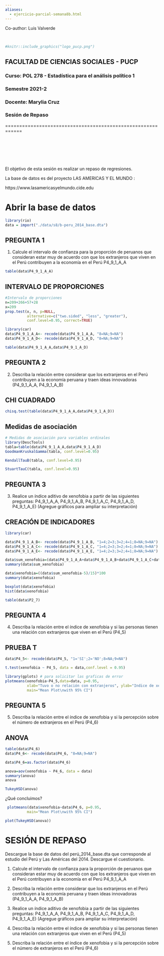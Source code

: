 ```yaml
---
aliases:
  - ejercicio-parcial-semana8b.html
---
```


Co-author: Luis Valverde


<br> 
<center><img src=" " width="200"></center>

```r
#knitr::include_graphics("logo_pucp.png") 
```




## FACULTAD DE CIENCIAS SOCIALES - PUCP <br>

### Curso: POL 278 - Estadística para el análisis político 1 <br> 

### Semestre 2021-2<br> 

### Docente: Marylia Cruz <br> 

### **Sesión de Repaso ** <br>

============================================================

<br>


<br>



<br>

El objetivo de esta sesión es realizar un repaso de regresiones.

La base de datos es del proyecto LAS AMERICAS Y EL MUNDO : 

https://www.lasamericasyelmundo.cide.edu


# Abrir la base de datos


```r
library(rio)
data = import("./data/s8/b-peru_2014_base.dta")
```






## PREGUNTA 1

1.	Calcule el intervalo de confianza para la proporción de peruanos que consideran estar muy de acuerdo con que los extranjeros que viven en el Perú contribuyen a la economía en el Perú P4_9_1_A_A

```r
table(data$P4_9_1_A_A)
```

## INTERVALO DE PROPORCIONES

```r
#Intervalo de proporciones
n=209+266+57+28
x=209 
prop.test(x, n, p=NULL,
          alternative=c("two.sided", "less", "greater"),
          conf.level=0.95, correct=TRUE)
```


```r
library(car)
data$P4_9_1_A_A<- recode(data$P4_9_1_A_A, "8=NA;9=NA")
data$P4_9_1_A_D<- recode(data$P4_9_1_A_D, "8=NA;9=NA")
```

```r
table(data$P4_9_1_A_A,data$P4_9_1_A_D)
```

## PREGUNTA 2

2.	Describa la relación entre considerar que los extranjeros en el Perú contribuyen a la economía peruana y traen ideas innovadoras (P4_9_1_A_A, P4_9_1_A_B)

## CHI CUADRADO

```r
chisq.test(table(data$P4_9_1_A_A,data$P4_9_1_A_D))
```

## Medidas de asociación


```r
# Medidas de asociación para variables ordinales
library(DescTools)
tabla=table(data$P4_9_1_A_A,data$P4_9_1_A_D)
GoodmanKruskalGamma(tabla, conf.level=0.95)

KendallTauB(tabla, conf.level=0.95)

StuartTauC(tabla, conf.level=0.95)
```

## PREGUNTA 3 

3.	Realice un índice aditivo de xenofobia a partir de las siguientes preguntas: P4_9_1_A_A, P4_9_1_A_B, P4_9_1_A_C, P4_9_1_A_D, P4_9_1_A_E) (Agregue gráficos para ampliar su interpretación)

## CREACIÓN DE INDICADORES

```r
library(car)

data$P4_9_1_A_B<- recode(data$P4_9_1_A_B, "1=4;2=3;3=2;4=1;8=NA;9=NA")
data$P4_9_1_A_C<- recode(data$P4_9_1_A_C, "1=4;2=3;3=2;4=1;8=NA;9=NA")
data$P4_9_1_A_E<- recode(data$P4_9_1_A_E, "1=4;2=3;3=2;4=1;8=NA;9=NA")
```

```r
data$sum_xenofobia=(data$P4_9_1_A_A+data$P4_9_1_A_B+data$P4_9_1_A_C+data$P4_9_1_A_D+data$P4_9_1_A_E)
summary(data$sum_xenofobia)
```

```r
data$xenofobia=((data$sum_xenofobia-5)/15)*100
summary(data$xenofobia)  
```

```r
boxplot(data$xenofobia)
hist(data$xenofobia)
```

```r
table(data$P2_7)
```

## PREGUNTA 4

4.	Describa la relación entre el índice de xenofobia y si las personas tienen una relación con extranjeros que viven en el Perú (P4_5)

## PRUEBA T

```r

data$P4_5<- recode(data$P4_5, "1='SI';2='NO';8=NA;9=NA")
```

```r
t.test(xenofobia ~ P4_5, data = data,conf.level = 0.95)
```


```r
library(gplots) # para solicitar las graficas de error
plotmeans(xenofobia~P4_5,data=data, p=0.95, 
          xlab="Tuvo o no relación con extranjeros", ylab="Indice de xenofobia", 
          main="Mean Plot\nwith 95% CI")
```

## PREGUNTA 5

5.	Describa la relación entre el índice de xenofobia y si la percepción sobre el número de extranjeros en el Perú (P4_6)

## ANOVA

```r
table(data$P4_6)
data$P4_6<- recode(data$P4_6, "8=NA;9=NA")
```


```r
data$P4_6=as.factor(data$P4_6)
```

```r
anova=aov(xenofobia ~ P4_6, data = data)
summary(anova)
anova
```



```r
TukeyHSD(anova)
```

¿Qué concluimos?

```r
 plotmeans(data$xenofobia~data$P4_6, p=0.95,
          main="Mean Plot\nwith 95% CI")
```


```r
plot(TukeyHSD(anova))
```











# SESIÓN DE REPASO


Descargue la base de datos del perú_2014_base.dta que corresponde al estudio del Perú y Las Américas del 2014.  Descargue el cuestionario. 

1.	Calcule el intervalo de confianza para la proporción de peruanos que consideran estar muy de acuerdo con que los extranjeros que viven en el Perú contribuyen a la economía en el Perú P4_9_1_A_A

2.	Describa la relación entre considerar que los extranjeros en el Perú contribuyen a la economía peruana y traen ideas innovadoras (P4_9_1_A_A, P4_9_1_A_B)

3.	Realice un índice aditivo de xenofobia a partir de las siguientes preguntas: P4_9_1_A_A, P4_9_1_A_B, P4_9_1_A_C, P4_9_1_A_D, P4_9_1_A_E) (Agregue gráficos para ampliar su interpretación)

4.	Describa la relación entre el índice de xenofobia y si las personas tienen una relación con extranjeros que viven en el Perú (P4_5)

5.	Describa la relación entre el índice de xenofobia y si la percepción sobre el número de extranjeros en el Perú (P4_6)




















